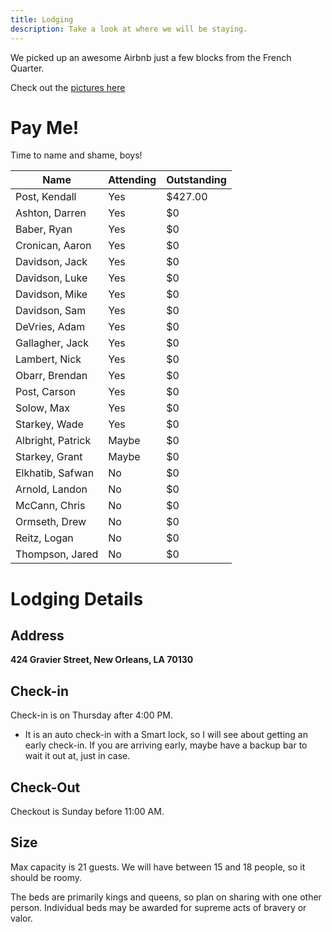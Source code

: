 ```yaml
---
title: Lodging
description: Take a look at where we will be staying.
---
```


We picked up an awesome Airbnb just a few blocks from the French Quarter.

Check out the [pictures here](https://www.airbnb.com/rooms/940634519433141349?source_impression_id=p3_1723921233_P3siwLlwbU1gRQcq)

# Pay Me!

Time to name and shame, boys!

| Name             | Attending | Outstanding |
| ---------------- | --------- | ----------- |
| Post, Kendall    | Yes       | $427.00     |
| Ashton, Darren   | Yes       | $0          |
| Baber, Ryan      | Yes       | $0          |
| Cronican, Aaron  | Yes       | $0          |
| Davidson, Jack   | Yes       | $0          |
| Davidson, Luke   | Yes       | $0          |
| Davidson, Mike   | Yes       | $0          |
| Davidson, Sam    | Yes       | $0          |
| DeVries, Adam    | Yes       | $0          |
| Gallagher, Jack  | Yes       | $0          |
| Lambert, Nick    | Yes       | $0          |
| Obarr, Brendan   | Yes       | $0          |
| Post, Carson     | Yes       | $0          |
| Solow, Max       | Yes       | $0          |
| Starkey, Wade    | Yes       | $0          |
| Albright, Patrick| Maybe     | $0          |
| Starkey, Grant   | Maybe     | $0          |
| Elkhatib, Safwan | No        | $0          |
| Arnold, Landon   | No        | $0          |
| McCann, Chris    | No        | $0          |
| Ormseth, Drew    | No        | $0          |
| Reitz, Logan     | No        | $0          |
| Thompson, Jared  | No        | $0          |


# Lodging Details

## Address

**424 Gravier Street, New Orleans, LA 70130**

## Check-in

Check-in is on Thursday after 4:00 PM.
  * It is an auto check-in with a Smart lock, so I will see about getting an early check-in. If you are arriving early, maybe have a backup bar to wait it out at, just in case.

## Check-Out

Checkout is Sunday before 11:00 AM.

## Size

Max capacity is 21 guests. We will have between 15 and 18 people, so it should be roomy.

<Callout type="info">
The beds are primarily kings and queens, so plan on sharing with one other person. Individual beds may be awarded for supreme acts of bravery or valor.
</Callout>
